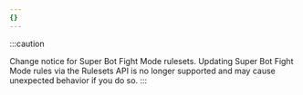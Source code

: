 ```yaml
---
{}
---
```


:::caution

Change notice for Super Bot Fight Mode rulesets. Updating Super Bot Fight Mode rules via the Rulesets API is no longer supported and may cause unexpected behavior if you do so.
:::
